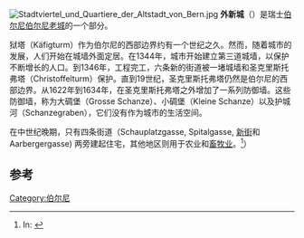 [[Image:Stadtviertel_und_Quartiere_der_Altstadt_von_Bern.jpg|thumb]]
'''外新城'''（{{lang-de|''Äussere Neustadt''}}）是瑞士[[伯尔尼|伯尔尼]][[伯尔尼老城|伯尔尼老城]]的一个部分。

狱塔（Käfigturm）作为伯尔尼的西部边界约有一个世纪之久。然而，随着城市的发展，人们开始在城墙外面定居。在1344年，城市开始建立第三道城墙，以保护不断增长的人口。到1346年，工程完工，六条新的街道被一堵城墙和圣克里斯托弗塔（Christoffelturm）保护。直到19世纪，圣克里斯托弗塔仍然是伯尔尼的西部边界。从1622年到1634年，在圣克里斯托弗塔之外增加了一系列防御墙。这些防御墙，称为大碉堡（Grosse Schanze）、小碉堡（Kleine Schanze）以及护城河（Schanzegraben），它们没有作为城市的生活空间。

在中世纪晚期，只有四条街道（Schauplatzgasse, Spitalgasse, [[新街_(伯尔尼)|新街]]和Aarbergergasse) 两旁建起住宅，其他地区则用于农业和[[畜牧业|畜牧业]]。<ref name="Gerber">{{cite book|author=Roland Gerber|title=Der Stadtgrundriss – Spiegel der Gesellschaft}} In: {{cite book|title=Berns grosse Zeit|language=de|author=Ellen J. Beer, Norberto Gramaccini, Charlotte Gutscher-Schmid, Rainer C. Schwinges (eds.)|isbn=3-906721-28-0|publisher=Schulverlag blmv and Stämpfli Verlag|location=Bern|year=2003|series=Berner Zeiten|page=47}}</ref>）

==参考==
{{reflist}}

{{伯尔尼老城}}
{{coord|46|56|54.1|N|7|26|32.8|E|region:CH|display=title}}
{{DEFAULTSORT:Äussere Neustadt}}
[[Category:伯尔尼|Category:伯尔尼]]